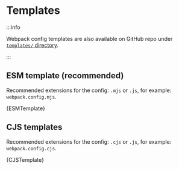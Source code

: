 
# Templates

:::info

Webpack config templates are also available on GitHub repo under [`templates/` directory](https://github.com/callstack/repack/tree/main/templates).

:::

## ESM template (recommended)

Recommended extensions for the config: `.mjs` or `.js`, for example: `webpack.config.mjs`.

<CodeBlock language="js" title="webpack.config.mjs">
  {ESMTemplate}
</CodeBlock>

## CJS templates

Recommended extensions for the config: `.cjs` or `.js`, for example: `webpack.config.cjs`.

<CodeBlock language="js" title="webpack.config.cjs">
  {CJSTemplate}
</CodeBlock>
